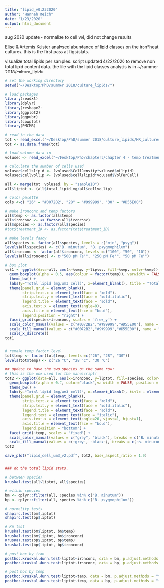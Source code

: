 ```yaml
---
title: "lipid_v01232020"
author: "Hannah Reich"
date: "1/23/2020"
output: html_document
---
```


aug 2020 update - normalize to cell vol, did not change results

Elise & Artemis Keister analysed abundance of lipid classes on the iron*heat cultures. this is the first pass at figs/stats.

visualize total lipids per samples. script updated 4/22/2020 to remove non total lipid content data. the file with the lipid classes analysis is in ~/summer 2018/culture_lipids
```r
# set the working directory
setwd("~/Desktop/PhD/summer 2018/culture_lipids/")

# load packages
library(readxl)
library(dplyr)
library(reshape2)
library(ggplot2)
library(ggpubr)
library(cowplot)
library(PMCMR)

# read in the data
tot <- read_excel("~/Desktop/PhD/summer 2018/culture_lipids/HR_cultures_lipid quant.xlsx", sheet = "for_R_rawdata")
tot <- as.data.frame(tot)

# load volume data in
volused <- read_excel("~/Desktop/PhD/chapters/chapter 4 - temp treatments/for_coauthors_v1/data_code/github_042020/cell_density.xlsx", sheet ="vol")

# calculate the number of cells used
volused$cellslipid <- (volused$CellDensity*volused$mLlipid)
volused$cellvollip <- (volused$cellslipid*volused$VolPerCell)

all <- merge(tot, volused, by = "sampleID")
all$liptot <- (all$total_lipid_mg/all$cellvollip)  

# color palette
cols <-c( "26" = "#0072B2", "28" = "#999999", "30" = "#D55E00")

# make ironconc and temp factors
all$temp <- as.factor(all$temp)
all$ironconc <- as.factor(all$ironconc)
all$species <- as.factor(all$species)
#tot$treatment_ID <- as.factor(tot$treatment_ID)

# make levels fancy
all$species <- factor(all$species, levels = c("min", "psyg"))
levels(all$species) <- c("B. minutum", "B. psygmophilum")
all$ironconc <- factor(all$ironconc, levels =c("100", "50", "10"))
levels(all$ironconc) <- c("500 pM Fe'", "250 pM Fe'", "50 pM Fe'")

# box plot
tot1 <- ggplot(data=all, aes(x=temp, y=liptot, fill=temp, color=temp)) +
  geom_boxplot(alpha = 0.5, aes(colour = factor(temp)), varwidth = FALSE, position = position_dodge(1, preserve = "single")) +
  theme_bw() +
  labs(y="Total lipid (mg/um3 cell)", x=element_blank(), title = "Total lipid/ um3 cell") +
  theme(panel.grid = element_blank(),
        strip.text.x = element_text(face = "bold"),
        strip.text.y = element_text(face = "bold.italic"),
        legend.title = element_text(face = "bold"),
        axis.text.x = element_text(angle=0),
        axis.title = element_text(face = "bold"),
        legend.position = "right") +
  facet_grid(species~ironconc, scales = "free_y") +
  scale_color_manual(values = c("#0072B2","#999999","#D55E00"), name = "Temperature", breaks = c("26", "28", "30"), labels=c("26°C", "28°C", "30°C")) +
  scale_fill_manual(values = c("#0072B2","#999999","#D55E00"), name = "Temperature", breaks = c("26", "28", "30"), labels=c("26°C", "28°C", "30°C")) +
  scale_x_discrete()
tot1


# remake temp factor level
tot$temp <- factor(tot$temp, levels =c("26", "28", "30"))
levels(tot$temp) <- c("26 °C", "28 °C", "30 °C")

## update to have the two species on the same row!
# this is the one used for the manuscript!
tot2 <- ggplot(data=all, aes(x=ironconc, y=liptot, fill=species, color="black")) +
  geom_boxplot(alpha = 0.7, color="black",varwidth = FALSE, position = position_dodge(1, preserve = "single")) +
  theme_bw() +
  labs(y="Total lipid (mg/um3 cell)", x=element_blank(), title = element_blank()) +
  theme(panel.grid = element_blank(),
        strip.text.x = element_text(face = "bold"),
        strip.text.y = element_text(face = "bold.italic"),
        legend.title = element_text(face = "bold"),
        legend.text = element_text(face = "italic"),
        axis.text.x = element_text(angle=20, vjust=1, hjust=1),
        axis.title = element_text(face = "bold"),
        legend.position = "bottom") +
  facet_grid(~temp, scales = "fixed") +
  scale_color_manual(values = c("grey", "black"), breaks = c("B. minutum", "B. psygmophilum"), name = "Species") +
  scale_fill_manual(values = c("grey", "black"), breaks = c("B. minutum", "B. psygmophilum"), name = "Species")
tot2

save_plot("lipid_cell_um3_v2.pdf", tot2, base_aspect_ratio = 1.9)


### do the total lipid stats.

# between species
kruskal.test(all$liptot, all$species)

# within species
bm <- dplyr::filter(all, species %in% c("B. minutum"))
bp <- dplyr::filter(all, species %in% c("B. psygmophilum"))

# normality tests
shapiro.test(bm$liptot)
shapiro.test(bp$liptot)

# KW test
kruskal.test(bm$liptot, bm$temp)
kruskal.test(bm$liptot, bm$ironconc)
kruskal.test(bp$liptot, bp$temp)
kruskal.test(bp$liptot, bp$ironconc)

# post hoc by iron
posthoc.kruskal.dunn.test(liptot~ironconc, data = bm, p.adjust.methods = "fdr")
posthoc.kruskal.dunn.test(liptot~ironconc, data = bp, p.adjust.methods = "fdr")

# post hoc by temp
posthoc.kruskal.dunn.test(liptot~temp, data = bm, p.adjust.methods = "fdr")
posthoc.kruskal.dunn.test(liptot~temp, data = bp, p.adjust.methods = "fdr")



```

